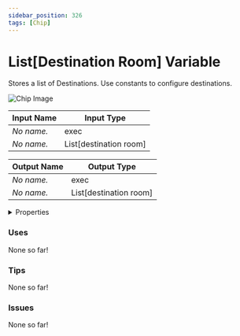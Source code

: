 ```yaml
---
sidebar_position: 326
tags: [Chip]
---
```


# List[Destination Room] Variable

Stores a list of Destinations. Use constants to configure destinations.



![Chip Image](/svg/fff164aa-d775-4d67-a6b0-d1396cb74161.svg)

| Input Name | Input Type |
|-----------|-----------|
| *No name.* | exec |
| *No name.* | List[destination room] |

| Output Name | Output Type |
|-----------|-----------|
| *No name.* | exec |
| *No name.* | List[destination room] |


<details>
  <summary>Properties</summary>
  <div>
    <div>
    <table>
      <thead>
        <tr>
          <th>Is beta required?</th>
          <th>❌</th>
        </tr>
        <tr>
          <th>Is this chip a trolling risk?</th>
          <th>❌</th>
        </tr>
        <tr>
          <th>Chip UUPD</th>
          <th>._uuid</th>
        </tr>
      </thead>
    </table>
    </div>
  </div>
</details>

### Uses

None so far!

### Tips

None so far!

### Issues

None so far!